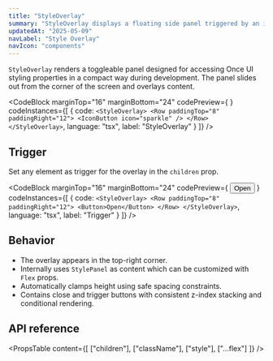 ```yaml
---
title: "StyleOverlay"
summary: "StyleOverlay displays a floating side panel triggered by an icon button. It is designed for visual design controls or configuration layers within the UI."
updatedAt: "2025-05-09"
navLabel: "Style Overlay"
navIcon: "components"
---
```


`StyleOverlay` renders a toggleable panel designed for accessing Once UI styling properties in a compact way during development. The panel slides out from the corner of the screen and overlays content.

<CodeBlock
  marginTop="16"
  marginBottom="24"
  codePreview={
    <Flex fill height={40} horizontal="end" zIndex="4">
      <StyleOverlay zIndex="9"><Row paddingTop="8" paddingRight="12"><IconButton icon="sparkle" /></Row></StyleOverlay>
    </Flex>
  }
  codeInstances={[
    {
      code:
`<StyleOverlay>
    <Row paddingTop="8" paddingRight="12">
      <IconButton icon="sparkle" />
    </Row>
</StyleOverlay>`,
      language: "tsx",
      label: "StyleOverlay"
    }
  ]}
/>

## Trigger

Set any element as trigger for the overlay in the `children` prop.

<CodeBlock
  marginTop="16"
  marginBottom="24"
  codePreview={
    <Flex fill height={40} horizontal="end" zIndex="4">
      <StyleOverlay>
        <Row paddingTop="8" paddingRight="12">
          <Button>Open</Button>
        </Row>
      </StyleOverlay>
    </Flex>
  }
  codeInstances={[
    {
      code:
`<StyleOverlay>
    <Row paddingTop="8" paddingRight="12">
      <Button>Open</Button>
    </Row>
</StyleOverlay>`,
      language: "tsx",
      label: "Trigger"
    }
  ]}
/>

## Behavior

- The overlay appears in the top-right corner.
- Internally uses `StylePanel` as content which can be customized with `Flex` props.
- Automatically clamps height using safe spacing constraints.
- Contains close and trigger buttons with consistent z-index stacking and conditional rendering.

## API reference

<PropsTable
  content={[
    ["children"],
    ["className"],
    ["style"],
    ["...flex"]
  ]}
/>